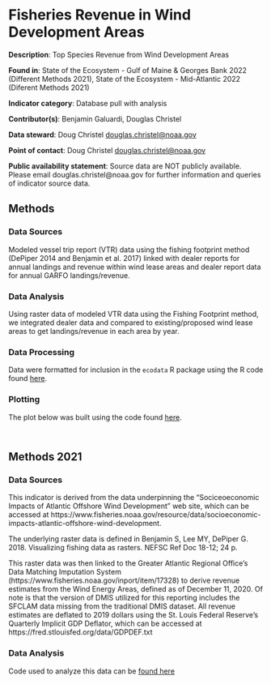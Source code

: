 # Fisheries Revenue in Wind Development Areas

**Description**: Top Species Revenue from Wind Development Areas

**Found in**: State of the Ecosystem - Gulf of Maine & Georges Bank 2022 (Different Methods 2021), State of the Ecosystem - Mid-Atlantic 2022 (Diferent Methods 2021)

**Indicator category**: Database pull with analysis

**Contributor(s)**: Benjamin Galuardi, Douglas Christel
  
**Data steward**: Doug Christel <douglas.christel@noaa.gov>
  
**Point of contact**: Doug Christel <douglas.christel@noaa.gov>
  
**Public availability statement**: Source data are NOT publicly available. Please email douglas.christel@noaa.gov for further information and queries of indicator source data.

## Methods

### Data Sources

Modeled vessel trip report (VTR) data using the fishing footprint method (DePiper 2014 and Benjamin et al. 2017) linked with dealer reports for annual landings and revenue within wind lease areas and dealer report data for annual GARFO landings/revenue.


### Data Analysis

Using raster data of modeled VTR data using the Fishing Footprint method, we integrated dealer data and compared to existing/proposed wind lease areas to get landings/revenue in each area by year.  

### Data Processing 

Data were formatted for inclusion in the `ecodata` R package using the R code found [here](https://github.com/NOAA-EDAB/ecodata/blob/master/data-raw/get_wind_revenue.R).

### Plotting

The plot below was built using the code found
[here](https://raw.githubusercontent.com/NOAA-EDAB/ecodata/master/chunk-scripts/human_dimensions_MAB.Rmd-wea-spp-rev.R). 

```r

```

```r

```
## Methods 2021
### Data Sources

This indicator is derived from the data underpinning the "Sociceoeconomic Impacts of Atlantic Offshore Wind Development" web site, which can be accessed at https://www.fisheries.noaa.gov/resource/data/socioeconomic-impacts-atlantic-offshore-wind-development.

The underlying raster data is defined in Benjamin S, Lee MY, DePiper G. 2018. Visualizing fishing data as rasters. NEFSC Ref Doc 18-12; 24 p.

This raster data was then linked to the Greater Atlantic Regional Office's Data Matching Imputation System (https://www.fisheries.noaa.gov/inport/item/17328) to derive revenue estimates from the Wind Energy Areas, defined as of December 11, 2020. Of note is that the version of DMIS utilized for this reporting includes the SFCLAM data missing from the traditional DMIS dataset. All revenue estimates are deflated to 2019 dollars using the St. Louis Federal Reserve's Quarterly Implicit GDP Deflator, which can be accessed at https://fred.stlouisfed.org/data/GDPDEF.txt

### Data Analysis
Code used to analyze this data can be [found here](https://github.com/NOAA-EDAB/tech-doc/blob/master/R/stored_scripts/WindRevenue_Code_for_Dissemination.R)



